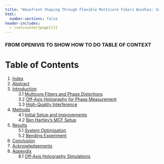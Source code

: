 ```yaml
---
title: "Wavefront Shaping Through Flexible Multicore Fibers Bundles: Summer 2025 Quarto Report"
html:
  number-sections: false
header-includes:
  - \setcounter{page}{1} 
---
```

### FROM OPENIVIS TO SHOW HOW TO DO TABLE OF CONTEXT
# Table of Contents {.unnumbered}
1. [Index](index.qmd)
2. [Abstract](/sections/abstract/abstract.qmd)
3. [Introduction](/sections//introduction/introduction.qmd)  
&nbsp;&nbsp;&nbsp;&nbsp; 3.1 [Multicore Fibers and Phase Distortions](/sections//introduction/introduction.qmd#in-vivo-imaging-systems)     
&nbsp;&nbsp;&nbsp;&nbsp; 3.2 [Off-Axis Holography for Phase Measurement](/sections//introduction/introduction.qmd#in-vivo-imaging-systems)      
&nbsp;&nbsp;&nbsp;&nbsp; 3.3 [High-Quality Interference](/sections//introduction/introduction.qmd#laser-speckle-contrast-imaging)         
4. [Methods](/sections//methods/methods.qmd)    
&nbsp;&nbsp;&nbsp;&nbsp; 4.1 [Initial Setup and Improvements](/sections/methods/methods.qmd#physical-construction)    
&nbsp;&nbsp;&nbsp;&nbsp; 4.2 [Ben Hartley's MCF Setup](/sections/methods/methods.qmd#electrical-components-and-software)        
5. [Results](/sections/results/results.qmd)    
&nbsp;&nbsp;&nbsp;&nbsp; 5.1 [System Optimization](/sections/results/results.qmd#system-verification-and-setup)    
&nbsp;&nbsp;&nbsp;&nbsp; 5.2 [Bending Experiment](/sections/results/results.qmd#flourescence-imaging)         
6. [Conclusion](/sections/conclusion/conclusion.qmd)
7. [Acknowledgements](/sections/acknowledgements/acknowledgements.qmd)
8. [Appendix](/sections/appendix/appendix.qmd)  
&nbsp;&nbsp;&nbsp;&nbsp; 8.1 [Off-Axis Holography Simulations](/sections/appendix/appendix.qmd#laser-speckle-contrast-imaging)
